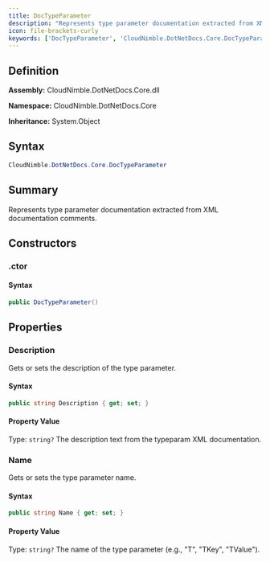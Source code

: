 ```yaml
---
title: DocTypeParameter
description: "Represents type parameter documentation extracted from XML documentation comments."
icon: file-brackets-curly
keywords: ['DocTypeParameter', 'CloudNimble.DotNetDocs.Core.DocTypeParameter', 'CloudNimble.DotNetDocs.Core', 'class', 'System.Object']
---
```


## Definition

**Assembly:** CloudNimble.DotNetDocs.Core.dll

**Namespace:** CloudNimble.DotNetDocs.Core

**Inheritance:** System.Object

## Syntax

```csharp
CloudNimble.DotNetDocs.Core.DocTypeParameter
```

## Summary

Represents type parameter documentation extracted from XML documentation comments.

## Constructors

### .ctor

#### Syntax

```csharp
public DocTypeParameter()
```

## Properties

### Description

Gets or sets the description of the type parameter.

#### Syntax

```csharp
public string Description { get; set; }
```

#### Property Value

Type: `string?`
The description text from the typeparam XML documentation.

### Name

Gets or sets the type parameter name.

#### Syntax

```csharp
public string Name { get; set; }
```

#### Property Value

Type: `string?`
The name of the type parameter (e.g., "T", "TKey", "TValue").

